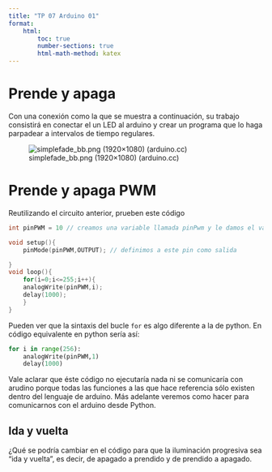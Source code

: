 ```yaml
---
title: "TP 07 Arduino 01"
format: 
    html: 
        toc: true
        number-sections: true
        html-math-method: katex
---
```


# Prende y apaga

Con una conexión como la que se muestra a continuación, su trabajo consistirá en conectar el un LED al arduino y crear un programa que lo haga parpadear a intervalos de tiempo regulares.

![simplefade_bb.png (1920×1080) (arduino.cc)](https://docs.arduino.cc/static/d64f7f76fc5ba2668a1684d1d7583207/29114/simplefade_bb.png)

# Prende y apaga PWM

Reutilizando el circuito anterior, prueben este código

```C++
int pinPWM = 10 // creamos una variable llamada pinPwm y le damos el valor 10 (entero)

void setup(){
	pinMode(pinPWM,OUTPUT); // definimos a este pin como salida

}
void loop(){
	for(i=0;i<=255;i++){
	analogWrite(pinPWM,i);
	delay(1000);
	}
}
```

Pueden ver que la sintaxis del bucle ```for``` es algo diferente a la de python.
En código equivalente en python sería así:

```python
for i in range(256):
    analogWrite(pinPWM,1)
    delay(1000)
```

Vale aclarar que éste código no ejecutaría nada ni se comunicaría con arudino porque
todas las funciones a las que hace referencia sólo existen dentro del lenguaje de arduino.
Más adelante  veremos como hacer para comunicarnos con el arduino desde Python.

## Ida y vuelta

¿Qué se podría cambiar en el código para que la iluminación progresiva 
sea "ida y vuelta", es decir, de apagado a prendido y de prendido a apagado.

